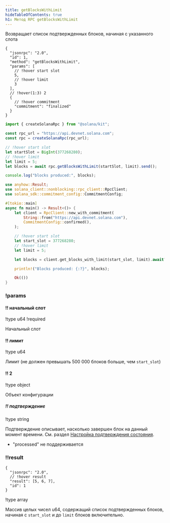 ```yaml
---
title: getBlocksWithLimit
hideTableOfContents: true
h1: Метод RPC getBlocksWithLimit
---
```


Возвращает список подтвержденных блоков, начиная с указанного слота

<APIMethod>

```jsonc !!request curl
{
  "jsonrpc": "2.0",
  "id": 1,
  "method": "getBlocksWithLimit",
  "params": [
    // !hover start slot
    5,
    // !hover limit
    3
  ],
  // !hover(1:3) 2
  {
    // !hover commitment
    "commitment": "finalized"
  }
}
```

```ts !!request title="Kit"
import { createSolanaRpc } from "@solana/kit";

const rpc_url = "https://api.devnet.solana.com";
const rpc = createSolanaRpc(rpc_url);

// !hover start slot
let startSlot = BigInt(377268280);
// !hover limit
let limit = 5;
let blocks = await rpc.getBlocksWithLimit(startSlot, limit).send();

console.log("blocks produced:", blocks);
```

```rs !!request title="Rust"
use anyhow::Result;
use solana_client::nonblocking::rpc_client::RpcClient;
use solana_sdk::commitment_config::CommitmentConfig;

#[tokio::main]
async fn main() -> Result<()> {
    let client = RpcClient::new_with_commitment(
        String::from("https://api.devnet.solana.com"),
        CommitmentConfig::confirmed(),
    );

    // !hover start slot
    let start_slot = 377268280;
    // !hover limit
    let limit = 5;

    let blocks = client.get_blocks_with_limit(start_slot, limit).await?;

    println!("Blocks produced: {:?}", blocks);

    Ok(())
}
```

### !params

#### !! начальный слот

!type u64
!required

Начальный слот

#### !! лимит

!type u64

Лимит (не должен превышать 500 000 блоков больше, чем `start_slot`)

#### !! 2

!type object

Объект конфигурации

##### !! подтверждение

!type string

Подтверждение описывает, насколько завершен блок на данный момент времени. См.
раздел
[Настройка подтверждения состояния](/docs/rpc#configuring-state-commitment).

- "processed" не поддерживается

### !!result

```jsonc !response
{
  "jsonrpc": "2.0",
  // !hover result
  "result": [5, 6, 7],
  "id": 1
}
```

!type array

Массив целых чисел u64, содержащий список подтвержденных блоков, начиная с
`start_slot` и до `limit` блоков включительно.

</APIMethod>

